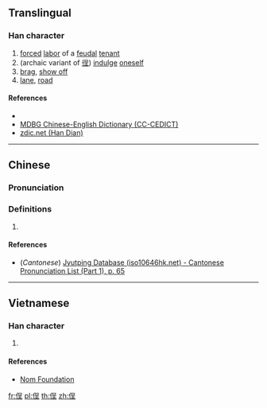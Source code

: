 {{character info/new}}
==Translingual==

===Han character===
{{Han char|rn=9|rad=人|as=07|sn=9|four=|canj=ORHG,ORMG|ids=⿰亻呈}}

# [[forced]] [[labor]] of a [[feudal]] [[tenant]]
# (archaic variant of [[徎]]) [[indulge]] [[oneself]]
# [[brag]], [[show off]]
# [[lane]], [[road]]

====References====
* {{Han ref|kx=0103.110|dkj=00637|dj=0218.230|hdz=10162.040|uh=4FB1|ud=20401}}
* [http://www.mdbg.net/chindict/chindict.php?page=worddict&wdrst=0&wdqtm=0&wdqcham=1&wdqt=%E5%B7%AE%E5%BD%B9 MDBG Chinese-English Dictionary (CC-CEDICT)]
* [http://www.zdic.net/z/15/js/4FB1.htm zdic.net (Han Dian)]

----

==Chinese==
{{zh-forms}}

===Pronunciation===
{{zh-pron
|m=chěng
|c=cing2
|mc=
|oc=
|ma=
|cat=n,v
}}

===Definitions===
{{zh-hanzi}}

# {{rfdef|lang=zh}}

====References====
* (''Cantonese'') [http://www.iso10646hk.net/jp/document/download.jsp Jyutping Database (iso10646hk.net) - Cantonese Pronunciation List (Part 1), p. 65]

----

==Vietnamese==

===Han character===
{{vi-hantu|[[rình]], [[xiểng]], [[xiềng]]|rs=人07}}

# {{defn|lang=vi|sort=人07}}

====References====
* [http://nomfoundation.org/common/nom_details.php?codepoint=4fb1 Nom Foundation]

[[fr:侱]]
[[pl:侱]]
[[th:侱]]
[[zh:侱]]